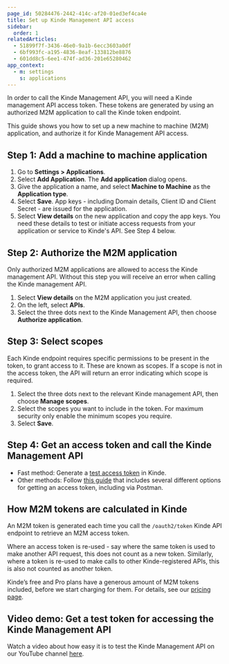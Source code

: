 ```yaml
---
page_id: 50284476-2442-414c-af20-01ed3ef4ca4e
title: Set up Kinde Management API access
sidebar:
  order: 1
relatedArticles:
  - 51899f7f-3436-46e0-9a1b-6ecc3603a0df
  - 6bf993fc-a195-4836-8eaf-133812be8876
  - 601dd8c5-6ee1-474f-ad36-201e65280462
app_context:
  - m: settings
    s: applications
---
```


In order to call the Kinde Management API, you will need a Kinde management API access token. These tokens are generated by using an authorized M2M application to call the Kinde token endpoint.

This guide shows you how to set up a new machine to machine (M2M) application, and authorize it for Kinde Management API access.

## Step 1: Add a machine to machine application

1. Go to **Settings > Applications**.
2. Select **Add Application**. The **Add application** dialog opens.
3. Give the application a name, and select **Machine to Machine** as the **Application type**.
4. Select **Save**. App keys - including Domain details, Client ID and Client Secret - are issued for the application.
5. Select **View details** on the new application and copy the app keys. You need these details to test or initiate access requests from your application or service to Kinde's API. See Step 4 below.

## Step 2: Authorize the M2M application

Only authorized M2M applications are allowed to access the Kinde management API. Without this step you will receive an error when calling the Kinde management API.

1. Select **View details** on the M2M application you just created.
2. On the left, select **APIs**.
3. Select the three dots next to the Kinde Management API, then choose **Authorize application**.

## Step 3: Select scopes

Each Kinde endpoint requires specific permissions to be present in the token, to grant access to it. These are known as scopes. If a scope is not in the access token, the API will return an error indicating which scope is required.

1. Select the three dots next to the relevant Kinde management API, then choose **Manage scopes**.
2. Select the scopes you want to include in the token. For maximum security only enable the minimum scopes you require.
3. Select **Save**.

## Step 4: Get an access token and call the Kinde Management API

- Fast method: Generate a [test access token](/developer-tools/kinde-api/kinde-api-test-token/) in Kinde.
- Other methods: Follow [this guide](/developer-tools/kinde-api/access-token-for-api/) that includes several different options for getting an access token, including via Postman.

## How M2M tokens are calculated in Kinde

An M2M token is generated each time you call the `/oauth2/token` Kinde API endpoint to retrieve an M2M access token.

Where an access token is re-used - say where the same token is used to make another API request, this does not count as a new token. Similarly, where a token is re-used to make calls to other Kinde-registered APIs, this is also not counted as another token.

Kinde’s free and Pro plans have a generous amount of M2M tokens included, before we start charging for them. For details, see our [pricing page](https://kinde.com/pricing/).

## Video demo: Get a test token for accessing the Kinde Management API

Watch a video about how easy it is to test the Kinde Management API on our YouTube channel [here](https://www.youtube.com/watch?v=iqO7CL3QyY8).

